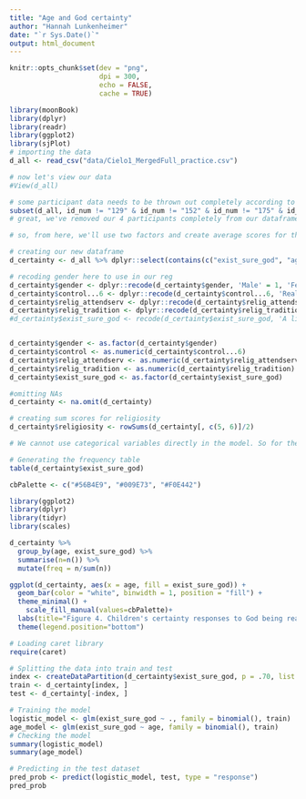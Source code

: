 ```yaml
---
title: "Age and God certainty"
author: "Hannah Lunkenheimer"
date: "`r Sys.Date()`"
output: html_document
---
```


```r

knitr::opts_chunk$set(dev = "png",
                      dpi = 300,
                      echo = FALSE,
                      cache = TRUE)

library(moonBook)
library(dplyr)
library(readr)
library(ggplot2)
library(sjPlot)
# importing the data
d_all <- read_csv("data/Cielo1_MergedFull_practice.csv")

# now let's view our data
#View(d_all)

# some participant data needs to be thrown out completely according to the red rows in our CSV file, so let's remove those participants completely here (ID 129, 152, 175, and 277)
subset(d_all, id_num != "129" & id_num != "152" & id_num != "175" & id_num != "277")
# great, we've removed our 4 participants completely from our dataframe d_all and now have all of the participants we can use for analyses

```

```r
# so, from here, we'll use two factors and create average scores for them

# creating our new dataframe
d_certainty <- d_all %>% dplyr::select(contains(c("exist_sure_god", "age", "gender", "control...6", "relig_attendserv", "relig_tradition")))

# recoding gender here to use in our reg
d_certainty$gender <- dplyr::recode(d_certainty$gender, 'Male' = 1, 'Female'=2)
d_certainty$control...6 <- dplyr::recode(d_certainty$control...6, 'Really Disagree' = 6, 'Disagree'=5, 'Kind of Disagree' = 4, 'Kind of Agree' = 3, 'Agree' = 2, 'Really Agree' = 1)
d_certainty$relig_attendserv <- dplyr::recode(d_certainty$relig_attendserv, 'Never' = 1, 'Less than once a year'=2, 'A few times a year' = 3, 'A few times a month' = 4, 'A few times a week' = 5, 'Daily' = 6)
d_certainty$relig_tradition <- dplyr::recode(d_certainty$relig_tradition, 'Not at all important' = 1, 'Minimally important'=2, 'Moderately important' = 3, 'Very important' = 4)
#d_certainty$exist_sure_god <- recode(d_certainty$exist_sure_god, 'A little sure' = 1, 'Very sure' = 2)


d_certainty$gender <- as.factor(d_certainty$gender)
d_certainty$control <- as.numeric(d_certainty$control...6)
d_certainty$relig_attendserv <- as.numeric(d_certainty$relig_attendserv)
d_certainty$relig_tradition <- as.numeric(d_certainty$relig_tradition)
d_certainty$exist_sure_god <- as.factor(d_certainty$exist_sure_god)

#omitting NAs
d_certainty <- na.omit(d_certainty)

# creating sum scores for religiosity
d_certainty$religiosity <- rowSums(d_certainty[, c(5, 6)]/2)

```

```r
# We cannot use categorical variables directly in the model. So for these variables, we need to create dummy variables. A dummy variable takes the value of 0 or 1 to indicate the absence or presence of a particular level. In our example, the function will automatically create dummy variables

# Generating the frequency table
table(d_certainty$exist_sure_god)

cbPalette <- c("#56B4E9", "#009E73", "#F0E442")

library(ggplot2)
library(dplyr)
library(tidyr)
library(scales)

d_certainty %>%
  group_by(age, exist_sure_god) %>%
  summarise(n=n()) %>%
  mutate(freq = n/sum(n))

ggplot(d_certainty, aes(x = age, fill = exist_sure_god)) +
  geom_bar(color = "white", binwidth = 1, position = "fill") +
  theme_minimal() +
    scale_fill_manual(values=cbPalette)+
  labs(title="Figure 4. Children's certainty responses to God being real", x = "Age", y = "Proportion", fill = "Certainty")+
  theme(legend.position="bottom")

```

```r
# Loading caret library
require(caret)

# Splitting the data into train and test
index <- createDataPartition(d_certainty$exist_sure_god, p = .70, list = FALSE)
train <- d_certainty[index, ]
test <- d_certainty[-index, ]

# Training the model
logistic_model <- glm(exist_sure_god ~ ., family = binomial(), train)
age_model <- glm(exist_sure_god ~ age, family = binomial(), train)
# Checking the model
summary(logistic_model)
summary(age_model)

# Predicting in the test dataset
pred_prob <- predict(logistic_model, test, type = "response")
pred_prob
```
